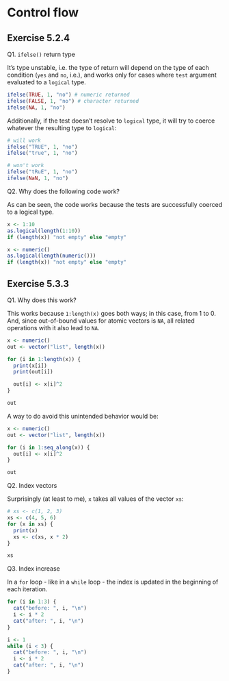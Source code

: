 # Control flow

## Exercise 5.2.4

Q1. `ifelse()` return type

It's type unstable, i.e. the type of return will depend on the type of each condition (`yes` and `no`, i.e.), and works only for cases where `test` argument evaluated to a `logical` type.

```r
ifelse(TRUE, 1, "no") # numeric returned
ifelse(FALSE, 1, "no") # character returned
ifelse(NA, 1, "no")
```

Additionally, if the test doesn't resolve to `logical` type, it will try to coerce whatever the resulting type to `logical`:

```r
# will work
ifelse("TRUE", 1, "no")
ifelse("true", 1, "no")

# won't work
ifelse("tRuE", 1, "no")
ifelse(NaN, 1, "no")
```

Q2. Why does the following code work?

As can be seen, the code works because the tests are successfully coerced to a logical type.

```r
x <- 1:10
as.logical(length(1:10))
if (length(x)) "not empty" else "empty"

x <- numeric()
as.logical(length(numeric()))
if (length(x)) "not empty" else "empty"
```

## Exercise 5.3.3

Q1. Why does this work?

This works because `1:length(x)` goes both ways; in this case, from 1 to 0. And, since out-of-bound values for atomic vectors is `NA`, all related operations with it also lead to `NA`.

```r
x <- numeric()
out <- vector("list", length(x))

for (i in 1:length(x)) {
  print(x[i])
  print(out[i])

  out[i] <- x[i]^2
}

out
```

A way to do avoid this unintended behavior would be:

```r
x <- numeric()
out <- vector("list", length(x))

for (i in 1:seq_along(x)) {
  out[i] <- x[i]^2
}

out
```

Q2. Index vectors

Surprisingly (at least to me), `x` takes all values of the vector `xs`:

```r
# xs <- c(1, 2, 3)
xs <- c(4, 5, 6)
for (x in xs) {
  print(x)
  xs <- c(xs, x * 2)
}

xs
```

Q3. Index increase

In a `for` loop - like in a `while` loop - the index is updated in the beginning of each iteration.

```r
for (i in 1:3) {
  cat("before: ", i, "\n")
  i <- i * 2
  cat("after: ", i, "\n")
}

i <- 1
while (i < 3) {
  cat("before: ", i, "\n")
  i <- i * 2
  cat("after: ", i, "\n")
}
```
